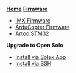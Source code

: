 '''[[Open Solo Home|Home]]'''
'''[[Firmware We Use|Firmware]]'''
* [[IMX Firmware]]
* [[ArduCopter Firmware]]
* [[Artoo STM32]]
'''Upgrade to Open Solo'''
* [[Install via Solex App]]
* [[Install via SSH]]